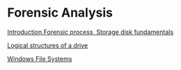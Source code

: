 = Forensic Analysis =

[[FALecture1|Introduction,Forensic process, Storage disk fundamentals]]

[[FALecture2|Logical structures of a drive]]

[[FALecture3|Windows File Systems]]
